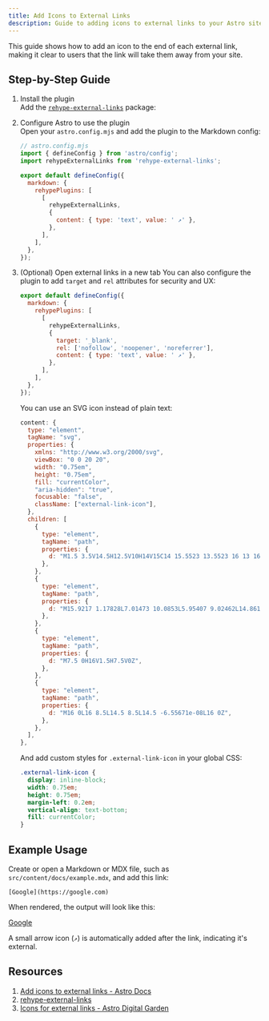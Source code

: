 ```yaml
---
title: Add Icons to External Links
description: Guide to adding icons to external links to your Astro site.
---
```



This guide shows how to add an icon to the end of each external link, making it clear to users that the link will take them away from your site.

## Step-by-Step Guide

<Steps>

1. Install the plugin  
   Add the [`rehype-external-links`](https://github.com/rehypejs/rehype-external-links) package:

   <PackageManagerCommand command="add rehype-external-links" />

2. Configure Astro to use the plugin  
    Open your `astro.config.mjs` and add the plugin to the Markdown config:

    ```js ins={3, 6-15}
    // astro.config.mjs
    import { defineConfig } from 'astro/config';
    import rehypeExternalLinks from 'rehype-external-links';

    export default defineConfig({
      markdown: {
        rehypePlugins: [
          [
            rehypeExternalLinks,
            {
              content: { type: 'text', value: ' ↗' },
            },
          ],
        ],
      },
    });
    ```

3. (Optional) Open external links in a new tab
    You can also configure the plugin to add `target` and `rel` attributes for security and UX:

    ```js
    export default defineConfig({
      markdown: {
        rehypePlugins: [
          [
            rehypeExternalLinks,
            {
              target: '_blank',
              rel: ['nofollow', 'noopener', 'noreferrer'],
              content: { type: 'text', value: ' ↗' },
            },
          ],
        ],
      },
    });
    ```
    You can use an SVG icon instead of plain text:
      ```js
      content: {
        type: "element",
        tagName: "svg",
        properties: {
          xmlns: "http://www.w3.org/2000/svg",
          viewBox: "0 0 20 20",
          width: "0.75em",
          height: "0.75em",
          fill: "currentColor",
          "aria-hidden": "true",
          focusable: "false",
          className: ["external-link-icon"],
        },
        children: [
          {
            type: "element",
            tagName: "path",
            properties: {
              d: "M1.5 3.5V14.5H12.5V10H14V15C14 15.5523 13.5523 16 13 16H1C0.447716 16 0 15.5523 0 15V3C0 2.44772 0.447715 2 1 2H6V3.5H1.5Z",
            },
          },
          {
            type: "element",
            tagName: "path",
            properties: {
              d: "M15.9217 1.17828L7.01473 10.0853L5.95407 9.02462L14.8611 0.117624L15.9217 1.17828Z",
            },
          },
          {
            type: "element",
            tagName: "path",
            properties: {
              d: "M7.5 0H16V1.5H7.5V0Z",
            },
          },
          {
            type: "element",
            tagName: "path",
            properties: {
              d: "M16 0L16 8.5L14.5 8.5L14.5 -6.55671e-08L16 0Z",
            },
          },
        ],
      },
      ```

    And add custom styles for `.external-link-icon` in your global CSS:
    ```css
    .external-link-icon {
      display: inline-block;
      width: 0.75em;
      height: 0.75em;
      margin-left: 0.2em;
      vertical-align: text-bottom;
      fill: currentColor;
    }
    ```

</Steps>

## Example Usage

Create or open a Markdown or MDX file, such as `src/content/docs/example.mdx`, and add this link:

```mdx
[Google](https://google.com)
```

When rendered, the output will look like this:

[Google](https://google.com)

A small arrow icon (`↗`) is automatically added after the link, indicating it's external.

## Resources

1. [Add icons to external links - Astro Docs](https://docs.astro.build/en/recipes/external-links)
2. [rehype-external-links](https://www.npmjs.com/package/rehype-external-links)
3. [Icons for external links - Astro Digital Garden](https://astro-digital-garden.stereobooster.com/recipes/icons-to-external-links)
